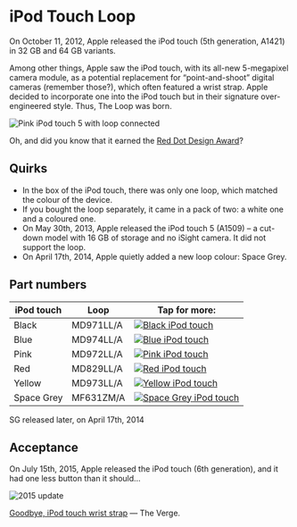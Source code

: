 

# iPod Touch Loop

On October 11, 2012, Apple released the iPod touch (5th generation, A1421) in 32 GB and 64 GB variants.

Among other things, Apple saw the iPod touch, with its all-new 5-megapixel camera module, as a potential replacement for “point-and-shoot” digital cameras (remember those?), which often featured a wrist strap. Apple decided to incorporate one into the iPod touch but in their signature over-engineered style. Thus, The Loop was born.

![Pink iPod touch 5 with loop connected](/assets/2012_loop.webp)

Oh, and did you know that it earned the [Red Dot Design Award](https://www.red-dot.org/project/ipod-touch-loop-7740)?

## Quirks

- In the box of the iPod touch, there was only one loop, which matched the colour of the device.
- If you bought the loop separately, it came in a pack of two: a white one and a coloured one.
- On May 30th, 2013, Apple released the iPod touch 5 (A1509) – a cut-down model with 16 GB of storage and no iSight camera. It did not support the loop.
- On April 17th, 2014, Apple quietly added a new loop colour: Space Grey.

## Part numbers

| iPod touch | Loop | Tap for more: |
| --- | --- | --- |
| Black | MD971<wbr/>LL/A | <a href="/ipod_touch/MD971" target="_blank">![Black iPod touch](/everypreview/MD971_AV2.png)</a> |
| Blue | MD974<wbr/>LL/A | <a href="/ipod_touch/MD974" target="_blank">![Blue iPod touch](/everypreview/MD974_AV2.png)</a> |
| Pink | MD972<wbr/>LL/A | <a href="/ipod_touch/MD972" target="_blank">![Pink iPod touch](/everypreview/MD972_AV2.png)</a> |
| Red | MD829<wbr/>LL/A | <a href="/ipod_touch/MD829" target="_blank">![Red iPod touch](/everypreview/MD829_AV2.png)</a> |
| Yellow | MD973<wbr/>LL/A | <a href="/ipod_touch/MD973" target="_blank">![Yellow iPod touch](/everypreview/MD973_AV2.png)</a> |
| Space Grey | MF631<wbr/>ZM/A | <a href="/ipod_touch/MF631" target="_blank">![Space Grey iPod touch](/everypreview/MF631_AV2.png)</a> |

SG released later, on April 17th, 2014

## Acceptance

On July 15th, 2015, Apple released the iPod touch (6th generation), and it had one less button than it should…

![2015 update](/assets/2012_ipod.webp)

[Goodbye, iPod touch wrist strap](https://www.theverge.com/2015/7/15/8970423/ipod-touch-loop-design-over) — The Verge.
